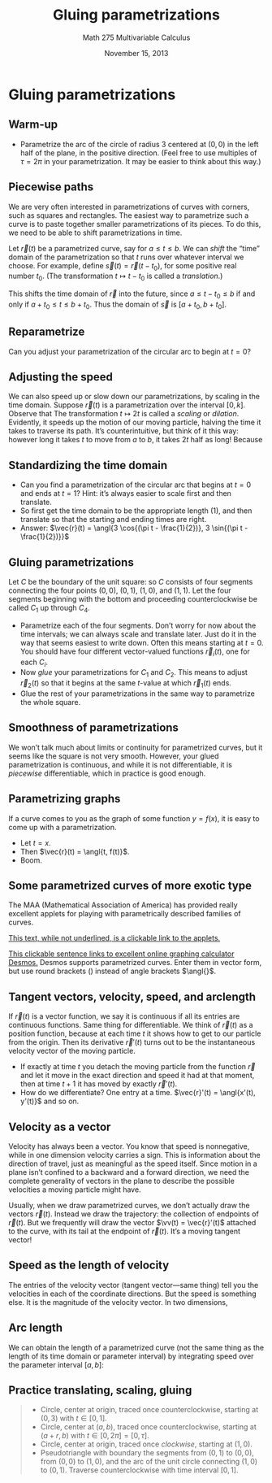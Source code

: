 % Gluing parametrizations
% Math 275 Multivariable Calculus
% November 15, 2013

# Gluing parametrizations

## Warm-up

- Parametrize the arc of the circle of radius $3$ centered at $(0,0)$ in the left half of the plane, in the positive direction. (Feel free to use multiples of $\tau = 2\pi$ in your parametrization. It may be easier to think about this way.)

## Piecewise paths

We are very often interested in parametrizations of curves with corners, such as squares and rectangles. The easiest way to parametrize such a curve is to paste together smaller parametrizations of its pieces. To do this, we need to be able to shift parametrizations in time.

Let $\vec{r}(t)$ be a parametrized curve, say for $a \leq t \leq b$. We can *shift* the "time" domain of the parametrization so that $t$ runs over whatever interval we choose. For example, define $\vec{s}(t) = \vec{r}(t - t_0)$, for some positive real number $t_0$. (The transformation $t \mapsto t - t_0$ is called a *translation*.)

This shifts the time domain of $\vec{r}$ into the future, since $a \leq t - t_0 \leq b$ if and only if $a + t_0 \leq t \leq b + t_0$. Thus the domain of $\vec{s}$ is $[a + t_0, b+t_0]$.

## Reparametrize

Can you adjust your parametrization of the circular arc to begin at $t = 0$? 

## Adjusting the speed

We can also speed up or slow down our parametrizations, by scaling in the time domain. Suppose $\vec{r}(t)$ is a parametrization over the interval $[0, k]$. Observe that 
\begin{equation*}
    0 \leq t \leq k \quad \text{if and only if} \quad 0 \leq 2t \leq 2k.
\end{equation*}
The transformation $t \mapsto 2t$ is called a *scaling* or *dilation*. Evidently, it speeds up the motion of our moving particle, halving the time it takes to traverse its path. It's counterintuitive, but think of it this way: however long it takes $t$ to move from $a$ to $b$, it takes $2t$ half as long! Because
\begin{equation*}
    \frac{b}{2} - \frac{a}{2} = \frac{b-a}{2} = \frac{1}{2}(b-a).
\end{equation*}

## Standardizing the time domain

- Can you find a parametrization of the circular arc that begins at $t = 0$ and ends at $t = 1$? Hint: it's always easier to scale first and then translate. 
- So first get the time domain to be the appropriate length (1), and then translate so that the starting and ending times are right.
- Answer: $\vec{r}(t) = \angl{3 \cos{(\pi t - \frac{1}{2})}, 3 \sin{(\pi t - \frac{1}{2})}}$

## Gluing parametrizations

Let $C$ be the boundary of the unit square: so $C$ consists of four segments connecting the four points $(0,0)$, $(0,1)$, $(1,0)$, and $(1,1)$. Let the four segments beginning with the bottom and proceeding counterclockwise be called $C_1$ up through $C_4$.

- Parametrize each of the four segments. Don't worry for now about the time intervals; we can always scale and translate later. Just do it in the way that seems easiest to write down. Often this means starting at $t = 0$. You should have four different vector-valued functions $\vec{r}_i(t)$, one for each $C_i$.
- Now *glue* your parametrizations for $C_1$ and $C_2$. This means to adjust $\vec{r}_2(t)$ so that it begins at the same $t$-value at which $\vec{r}_1(t)$ ends.
- Glue the rest of your parametrizations in the same way to parametrize the whole square.

## Smoothness of parametrizations

We won't talk much about limits or continuity for parametrized curves, but it seems like the square is not very smooth. However, your glued parametrization is continuous, and while it is not differentiable, it is *piecewise* differentiable, which in practice is good enough.

## Parametrizing graphs

If a curve comes to you as the graph of some function $y = f(x)$, it is easy to come up with a parametrization. 

- Let $t = x$. 
- Then $\vec{r}(t) = \angl{t, f(t)}$. 
- Boom.

## Some parametrized curves of more exotic type

The MAA (Mathematical Association of America) has provided really excellent applets for playing with parametrically described families of curves.

[This text, while not underlined, is a clickable link to the applets.](http://www.maa.org/publications/periodicals/loci/resources/the-beauty-of-parametric-curves-the-applets)

[This clickable sentence links to excellent online graphing calculator Desmos.](http://www.desmos.com) Desmos supports parametrized curves. Enter them in vector form, but use round brackets $()$ instead of angle brackets $\angl{}$.

## Tangent vectors, velocity, speed, and arclength

If $\vec{r}(t)$ is a vector function, we say it is continuous if all its entries are continuous functions. Same thing for differentiable. We think of $\vec{r}(t)$ as a position function, because at each time $t$ it shows how to get to our particle from the origin. Then its derivative $\vec{r}'(t)$ turns out to be the instantaneous velocity vector of the moving particle.

- If exactly at time $t$ you detach the moving particle from the function $\vec{r}$ and let it move in the exact direction and speed it had at that moment, then at time $t+1$ it has moved by exactly $\vec{r}'(t)$.
- How do we differentiate? One entry at a time. $\vec{r}'(t) = \angl{x'(t), y'(t)}$ and so on.

## Velocity as a vector

Velocity has always been a vector. You know that speed is nonnegative, while in one dimension velocity carries a sign. This is information about the direction of travel, just as meaningful as the speed itself. Since motion in a plane isn't confined to a backward and a forward direction, we need the complete generality of vectors in the plane to describe the possible velocities a moving particle might have.

Usually, when we draw parametrized curves, we don't actually draw the vectors $\vec{r}(t)$. Instead we draw the trajectory: the collection of endpoints of $\vec{r}(t)$. But we frequently will draw the vector $\vv(t) = \vec{r}'(t)$ attached to the curve, with its tail at the endpoint of $\vec{r}(t)$. It's a moving tangent vector!

## Speed as the length of velocity

The entries of the velocity vector (tangent vector---same thing) tell you the velocities in each of the coordinate directions. But the speed is something else. It is the magnitude of the velocity vector. In two dimensions,
\begin{equation*}
    \frac{ds}{dt} = \norm{\angl{x'(t), y'(t)}} = \sqrt{x'(t)^2 + y'(t)^2}
\end{equation*}

## Arc length

We can obtain the length of a parametrized curve (not the same thing as the length of its time domain or parameter interval) by integrating speed over the parameter interval $[a,b]$:
\begin{equation*}
    s = \int_a^b \frac{ds}{dt} \; dt = \int_a^b \sqrt{\left( \frac{dx}{dt} \right)^2 + \left( \frac{dy}{dt} \right)^2} \; dt
\end{equation*}

## Practice translating, scaling, gluing

> - Circle, center at origin, traced once counterclockwise, starting at $(0,3)$ with $t \in [0,1]$.
> - Circle, center at $(a,b)$, traced once counterclockwise, starting at $(a+r, b)$ with $t \in [0, 2\pi] = [0, \tau]$.
> - Circle, center at origin, traced once *clockwise*, starting at $(1,0)$.
> - Pseudotriangle with boundary the segments from $(0,1)$ to $(0,0)$, from $(0,0)$ to $(1,0)$, and the arc of the unit circle connecting $(1,0)$ to $(0,1)$. Traverse counterclockwise with time interval $[0,1]$.